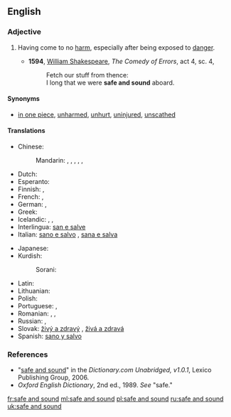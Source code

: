 ==English==

===Adjective===
{{en-adj|head=[[safe]] [[and]] [[sound]]|-}}

# {{context|idiomatic|lang=en}} Having come to no [[harm]], especially after being exposed to [[danger]].
#* '''1594''', [[w:William_Shakespeare|William Shakespeare]], ''The Comedy of Errors'', act 4, sc. 4,
#*: Fetch our stuff from thence:
#*: I long that we were '''safe and sound''' aboard.

====Synonyms====
* [[in one piece]], [[unharmed]], [[unhurt]], [[uninjured]], [[unscathed]]

====Translations====
{{trans-top|having come to no harm}}
* Chinese:
*: Mandarin: {{t|cmn|安好|tr=ānhǎo|sc=Hani}}, {{t|cmn|平安|tr=píng'ān|sc=Hani}}, {{t|cmn|亳髮無傷|sc=Hani}}, {{t|cmn|亳发无伤|tr=bòfāwúshāng|sc=Hani}}, {{t|cmn|安然無恙|sc=Hani}}, {{t|cmn|安然无恙|tr=ānránwúyàng|sc=Hani}}
* Dutch: {{t-|nl|veilig en wel}}
* Esperanto: {{t-|eo|sanigita kaj savita}}
* Finnish: {{t+|fi|kunnossa}}, {{t-|fi|turvassa}}
* French: {{t+|fr|sain et sauf|m}}, {{t-|fr|saine et sauve|f}}
* German: {{t+|de|wohlbehalten}}, {{t-|de|ganz und heil}}
* Greek: {{t+|el|σώος και αβλαβής|tr=sóos kai avlavís}}
* Icelandic: {{t-|is|heill á húfi|m}}, {{t-|is|heilu og höldnu}}, {{t-|is|klakklaust}}
* Interlingua: [[san e salve]]
* Italian: [[sano e salvo]] {{m}}, [[sana e salva]] {{f}}
{{trans-mid}}
* Japanese: {{t+|ja|無事|tr=ぶじに, buji-ni|alt=無事に|sc=Jpan}}
* Kurdish:
*: Sorani: {{t-|ku|ساغ و سه‌لیم|tr=sAgh u saleem|sc=ku-Arab}}
* Latin: {{t-|la|sani salvique}}
* Lithuanian: {{t-|lt|sveikas ir gyvas}}
* Polish: {{t+|pl|cały i zdrowy}}
* Portuguese: {{t-|pt|são e salvo|m}}, {{t-|pt|sã e salva|f}}
* Romanian: {{t-|ro|teafăr|m|n}}, {{t-|ro|sănătos|m|n}}, {{t-|ro|teafăr și nevătămat|m|n}}
* Russian: {{t-|ru|в целости и сохранности|tr=v célosti i soxránnosti|sc=Cyrl}}, {{t-|ru|целый и невредимый|tr=celyj i nevredímyj|sc=Cyrl}}
* Slovak: [[živý a zdravý]] {{m}}, [[živá a zdravá]] {{f}}
* Spanish: [[sano y salvo]]
{{trans-bottom}}

===References===
* "[http://dictionary.reference.com/search?r=2&q=safe%20and%20sound safe and sound]" in the ''Dictionary.com Unabridged, v1.0.1'', Lexico Publishing Group, 2006.
* ''Oxford English Dictionary'', 2nd ed., 1989.  ''See'' "safe."

[[fr:safe and sound]]
[[ml:safe and sound]]
[[pl:safe and sound]]
[[ru:safe and sound]]
[[uk:safe and sound]]